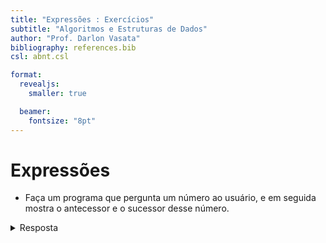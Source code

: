 ```yaml
---
title: "Expressões : Exercícios"
subtitle: "Algoritmos e Estruturas de Dados"
author: "Prof. Darlon Vasata"
bibliography: references.bib
csl: abnt.csl

format:
  revealjs:
    smaller: true

  beamer:
    fontsize: "8pt"
---
```


# Expressões

- Faça um programa que pergunta um número ao usuário, e em seguida mostra o antecessor e o sucessor desse número.  

<details>
  <summary>Resposta</summary>

::: {.content-visible when-profile="pseudocodigo"}

  ```c
inicio;
//variaveis
inteiro valor;
inteiro antecessor, sucessor;

//entrada
escreva("Digite um número: ");
leia(valor);

//processamento
antecessor = valor -1;
sucessor   = valor +1

//saida
escreva("O antecessor de ", valor, " é: ", antecessor);
escreva("O sucessor de ", valor, " é:", sucessor);

fim;
  ```

:::

::: {.content-visible when-profile="java"}

  ```c
//Variáveis
int valor;
int antecessor, sucessor;
Scanner entrada;

//Entrada
System.out.println("Digite um número: ");
entrada = new Scanner(System.in);
valor = entrada.nextInt();
entrada.close();

//Processamento
antecessor = valor -1;
sucessor = valor +1;

//Saída
System.out.printf("O antecessor de %d é %d\n", valor, antecessor);
System.out.printf("O sucessor de %d é %d\n", valor, sucessor);
  ```

:::

::: {.content-visible when-profile="python"}

  ```python
#Entrada
print('Digite um número')
valor = input()
valor = int(valor)

#Processamento
antecessor = valor -1
sucessor = valor +1

#Saída
print(f'O antecessor de {valor} é {antecessor}', )
print(f'O sucessor de {valor} é {sucessor}', )
  ```

:::

1. Faça um programa que pergunta o nome do usuário, e em seguida mostra a frase "Boa tarde" seguida do nome do usuário.  

1. Pergunte um número ao usuário, e mostre o valor desse número ao cubo.  

1. Pergunte três valores ao usuário, que correspondem às horas, minutos e segundos do horário atual. Calcule quantos segundos se passaram desde 00:00 horas.  
(Adaptado de MENEZES 2019, pg. 72)  

1. Pergunte um número ao usuário, e em seguida mostre a raiz quadrada e a raiz cúbica desse número.  

1. Escreva um programa que pergunte a quantidade de km percorridos por um carro alugado pelo usuário, assim como a quantidade de dias pelos quais o carro foi alugado. Calcule o preço a pagar, sabendo que o carro custa R\$ 60,00 por dia e R\$ 0,15 por km rodado.  
(Fonte: MENEZES 2019, pg. 72)

1. Escreva um programa para ler as dimensões de um retângulo, com o tamanho da base ($b$) e da altura ($h$). Calcule o mostre o perímetro ($p$) e área ($a$) desse retângulo.
$$
p = 2(b+h)\\
a = bh
$$  

1. Pergunte ao usuário o valor do raio ($r$) de um círculo, e em seguida mostre o perímetro ($p$) e a área ($a$) desse círculo.
$$
p = 2\pi r\\
a = \pi r^2
$$

1. Faça  um  algoritmo  que  leia  três  notas ($N_1$, $N_2$ e $N_3$)  de  um  aluno,  calcule  e  escreva  a  média  final  deste  aluno. Considerar que a média ($M$) é ponderada e que o peso das notas é 2, 3 e 5. A equação para o cálculo da média final é: 
$$
M = \frac{N_1 \times 2 + N_2 \times 3 + N_3 \times 5}{2+3+5}
$$  
(Fonte: CARVALHO, 2007)

1. Faça um programa que solicite o preço de uma mercadoria e o percentual de desconto. Exiba o valor do desconto e o preço a pagar.  
(Fonte: MENEZES 2019, pg. 72)
  
1. Faça um programa que calcule o aumento de um salário. Ele deve solicitar o valor do salário e a porcentagem de aumento. Exiba o valor do aumento e do novo salário.  
(Fonte: MENEZES 2019, pg. 72)

1. Peça ao usuário que informe o valor de um boleto, o percentual de juros cobrado e o número de dias em atraso. O programa deve calcular o valor total a ser pago, utilizando a fórmula  
$$
Total = Valor + Valor \times \frac{Juros}{100} \times Dias
$$  
(Adaptado de LOPES, 2011)

1. Considere que houve uma eleição, na qual três candidatos concorreram ($C_a$, $C_b$ e $C_c$). O usuário deve informar quantos votos cada candidato recebeu e quantidade de votos brancos e nulos. O programa deve calcular e mostrar a quantidade total de eleitores, o percentual de votos que cada candidato recebeu, o percentual de votos brancos e o percentual de votos nulos. O cálculo dos percentuais é dado em relação ao total de votos da eleição.  
(Adaptado de LOPES, 2011)

1. O  custo  de  um  carro  novo  ao  consumidor  é  a  soma  do  custo  de  fábrica  com a  porcentagem  do distribuidor e dos impostos (aplicados ao custo de fábrica). Supondo que o percentual do distribuidor seja  de  28%  e  os  impostos  de  45%,  desenvolva  um  algoritmo que receba como entrada o valor do custo  de  fábrica  de  um  carro, e partir de disso calcule e mostre o custo final do carro ao consumidor.  
(Adaptado de CARVALHO, 2007)

1. Uma revendedora de carros usados paga a seus funcionários vendedores um salário fixo por mês, mais  uma  comissão  fixa  de 5% sobre o valor de todos os carros vendidos pelo funcionário. Escreva um algoritmo que receba como entrada o valor total de suas vendas e seu salário fixo, e em seguida calcula e apresenta o salário final do vendedor.  
  (Adaptado de CARVALHO, 2007).

1. Suponha que `A`, `B` e `C` são variáveis de tipo inteiro, com valores iguais a $5$, $10$ e $-8$, respectivamente, e uma variável real `D`, com valor de $1.5$. Quais serão os resultados das expressões aritméticas a seguir?  

::: {.content-visible when-profile="pseudocodigo"}

`2 * A % 3 - C`  
`(sqrt(-2 * C) / 4)`  
`((20 / 3) / 3) + pow(2, 8) / 2`  
`(30 % 4 * pow(3, 3)) * (-1)`  
`pow(-C, 2) + (D * 10) / A`  
`sqrt(pow(A, B/A)) + C * D`  

:::

::: {.content-visible when-profile="java"}

`2 * A % 3 - C`  
`Math.sqrt(-2 * C) / 4`  
`((20 / 3) / 3) + Math.pow(2, 8) / 2`  
`(30 % 4 * Math.pow(3, 3)) * (-1)`  
`Math.pow(-C, 2) + (D * 10) / A`  
`Math.sqrt(Math.pow(A, B/A)) + C * D`  

:::

::: {.content-visible when-profile="python"}

`2 * A % 3 - C`  
`sqrt(-2 * C) / 4`  
`((20 / 3) / 3) + 2**8 / 2`  
`(30 % 4 * 3**3) * (-1)`  
`-C**2 + (D * 10) / A`  
`sqrt(A**(B/A)) + C * D`  

:::

::: {.content-visible when-profile="c"}

`2 * A % 3 - C`  
`sqrt(-2 * C) / 4`  
`((20.0 / 3) / 3) + 2**8 / 2`  
`(30 % 4 * 3**3) * (-1)`  
`pow(-C, 2) + (d * 10) / A`  
`sqrt(pow(A, B / A)) + C * D`  

:::
16. Sendo P, Q e R variáveis de tipo inteiro, com valores iguais a 2, 3 e 12, respectivamente, e uma variável real S, com valor de 4.5, quais os valores fornecidos por cada uma das expressões aritméticas abaixo?

::: {.content-visible when-profile="pseudocodigo"}

  `((100 * Q) / P + R)`  
  `S % (P - 1) - Q * R`  
  `(P * R) % 5 - Q / 2`  
  `1 + rad( pot(P, 3) + 3 * R + 5)`  
  `1 + ((R + P) / pot (Q, 2))`  
  `rad(rad(16)) * pot(2, 3)` 

:::

::: {.content-visible when-profile="java"}

  `((100 * Q) / P + R)`  
  `S % (P - 1) - Q * R`  
  `(P * R) % 5 - Q / 2`  
  `1 + Math.sqrt( Math.pow(P, 3) + 3 * R + 5)`  
  `1 + (int)((R + P) / Math.pow (Q, 2))`  
  `Math.sqrt(Math.sqrt(16)) * Math.pow(2, 3)` 

:::

::: {.content-visible when-profile="python"}

  `((100 * Q) / P + R)`  
  `S % (P - 1) - Q * R`  
  `(P * R) % 5 - Q / 2`  
  `1 + sqrt( P**3 + 3 * R + 5)`  
  `1 + ((R + P) / Q**2)`  
  `sqrt(sqrt(16)) * 2**3` 

:::

::: {.content-visible when-profile="c"}

  `((100 * Q) / P + R)`  
  `S % (P - 1) - Q * R`  
  `(P * R) % 5 - Q / 2`  
  `1 + sqrt( pow(P, 3) + 3 * R + 5)`  
  `1 + ((R + P) / pow (Q, 2))`  
  `sqrt(sqrt(16)) * pow(2, 3)`  

:::

17. Considere as seguintes atribuições, R = 2, S = 5, T = -1, X = - 3, Y = -1 e Z = 0, resolver as
expressões abaixo:


::: {.content-visible when-profile="pseudocodigo"}

  `(R >=5) ou (T > Z) e (X - Y + R > 3 * Z)`  
  `(T + 3 >= 4) e !(3 * R/2 < S * 3)`  
  `(X == 2) ou (Y = 1) e ((Z == 0) ou (R > 3) e (S < 10))`  
  `(R != S) ou !(sqrt(R) < sqrt(X)) e (8327 * X * S * Z == 0)` 

:::

::: {.content-visible when-profile="java"}

  `(R >=5) || (T > Z) && (X - Y + R > 3 * Z)`  
  `(T + 3 >= 4) && !(3 * R/2 < S * 3)`  
  `(X == 2) || (Y == 1) && ((Z == 0) || (R > 3) && (S < 10))`  
  `(R != S) || !(Math.sqrt(R) < Math.sqrt(X)) && (8327 * X * S * Z == 0)` 

:::

::: {.content-visible when-profile="python"}

  `(R >=5) or (T > Z) and (X - Y + R > 3 * Z)`  
  `(T + 3 >= 4) and not(3 * R/2 < S * 3)`  
  `(X == 2) or (Y == 1) and ((Z == 0) or (R > 3) and (S < 10))`  
  `(R != S) or not sqrt(R) < sqrt(X) and (8327 * X * S * Z == 0)`  

:::

::: {.content-visible when-profile="c"}

  `(R >=5) || (T > Z) && (X - Y + R > 3 * Z)`  
  `(T + 3 >= 4) && !(3 * R/2 < S * 3)`  
  `(X == 2) || (Y = 1) && ((Z == 0) || (R > 3) && (S < 10))`  
  `(R != S) || !(sqrt(R) < sqrt(X)) && (8327 * X * S * Z == 0)`  

:::

18. Resolva as expressões abaixo, apresentando o resultado final. Considere o valor de `PI` como $3,14$:


::: {.content-visible when-profile="pseudocodigo"}

  `(18 / 3 / 2 - 1) * 5 - 4 - (2 + 3 + 5) / 2`  
  `26.0 / 6.0 / 2.0`  
  `7 % 4 - 8 / (3 + 1)`  
  `(5 != 2) ou não(7 > 4) e (4 <= PI)`  
  `((18 / 3) == 5) e sqrt(100) == 11`  
  `(12 >= 5 * 2) e (4 * 5 > 24 / 6)`  
  `(2 >= 5) e não(6 <= 2 * 3) ou (10 != 10)`  

:::

::: {.content-visible when-profile="java"}

  `(18 / 3 / 2 - 1) * 5 - 4 - (2 + 3 + 5) / 2`  
  `26.0 / 6.0 / 2.0`  
  `7 % 4 - 8 / (3 + 1)`  
  `(5 != 2) || !(7 > 4) && (4 <= PI)`  
  `((18 / 3) == 5) && Math.sqrt(100) == 11`  
  `(12 >= 5 * 2) && (4 * 5 > 24 / 6)`  
  `(2 >= 5) && !(6 <= 2 * 3) || (10 != 10)`  

:::

::: {.content-visible when-profile="python"}

  `(18 / 3 / 2 - 1) * 5 - 4 - (2 + 3 + 5) / 2`  
  `26.0 / 6.0 / 2.0`  
  `7 % 4 - 8 / (3 + 1)`  
  `(5 != 2) or not(7 > 4) and (4 <= PI)`  
  `((18 / 3) == 5) and sqrt(100) == 11`  
  `(12 >= 5 * 2) and (4 * 5 > 24 / 6)`  
  `(2 >= 5) and not(6 <= 2 * 3) or (10 != 10)`   

:::

::: {.content-visible when-profile="c"}

  `(18 / 3 / 2 - 1) * 5 - 4 - (2 + 3 + 5) / 2`  
  `26.0 / 6.0 / 2.0`  
  `7 % 4 - 8 / (3 + 1)`  
  `(5 != 2) || !(7 > 4) && (4 <= PI)`  
  `((18 / 3) == 5) && sqrt(100) == 11`  
  `(12 >= 5 * 2) && (4 * 5 > 24 / 6)`  
  `(2 >= 5) && !(6 <= 2 * 3) || (10 != 10)`  

:::

19. Resolva as expressões a seguir, quanto a seu valor lógico.


::: {.content-visible when-profile="pseudocodigo"}

  `2 * 4 == 24 / 3`  
  `15 % 4 < 19 % 6`  
  `3 * 5 <= pot(3, 2) / 0.5`  
  `2 + 8 % 7 >= 3 * 6 - 15`  

:::

::: {.content-visible when-profile="java"}

  `2 * 4 == 24 / 3`  
  `15 % 4 < 19 % 6`  
  `3 * 5 <= Math.pow(3, 2) / 0.5`  
  `2 + 8 % 7 >= 3 * 6 - 15`   

:::

::: {.content-visible when-profile="python"}

  `2 * 4 == 24 / 3`  
  `15 % 4 < 19 % 6`  
  `3 * 5 <= 3**2 / 0.5`  
  `2 + 8 % 7 >= 3 * 6 - 15`   

:::

::: {.content-visible when-profile="c"}

  `2 * 4 == 24 / 3`  
  `15 % 4 < 19 % 6`  
  `3 * 5 <= pow(3, 2) / 0.5`  
  `2 + 8 % 7 >= 3 * 6 - 15`  

:::

20. Resolva as expressões a seguir, quanto a seu valor lógico.


::: {.content-visible when-profile="pseudocodigo"}

  `2 < 5 ou 15 / 3 == 5`  
  `falso ou 20 / (18 / 3) != (21 / 3) / 2`  

:::

::: {.content-visible when-profile="java"}

  `2 < 5 || 15 / 3 == 5`  
  `false || 20.0 / (18.0 / 3) != (21.0 / 3) / 2`  

:::

::: {.content-visible when-profile="python"}

  `2 < 5 or 15 / 3 == 5`  
  `False or 20 / (18 / 3) != (21 / 3) / 2`   

:::

::: {.content-visible when-profile="c"}

  `2 < 5 || 15 / 3 == 5`  
  `0 || 20.0 / (18.0 / 3) != (21.0 / 3) / 2`  

:::

21. Considerando as variáveis numéricas X, Y e Z, contendo os valores 2, 5 e 9, respectivamente, a
variável literal NOME, contendo o literal "MARIA"; e a variável lógica SIM, contendo o valor
lógico Verdadeiro (V), observar os resultados obtidos das expressões lógicas a seguir.

::: {.content-visible when-profile="pseudocodigo"}

  `X + Y > Z e NOME=="MARIA"`  
  `SIM e Y >= X`  
  `não SIM e Z / Y + 1 == X`  
  `NOME=="JORGE" e SIM ou X**2 < Z + 10`  

:::

::: {.content-visible when-profile="java"}

  `X + Y > Z && NOME=="MARIA"`  
  `SIM || Y >= X`  
  `!SIM && Z / Y + 1 == X`  
  `NOME=="JORGE" && SIM || Math.pow(X, 2) < Z + 10` 

:::

::: {.content-visible when-profile="python"}

  `X + Y > Z and NOME=="MARIA"`  
  `SIM or Y >= X`  
  `not SIM and Z / Y + 1 == X`  
  `NOME=="JORGE" and SIM or X**2 < Z + 10`  

:::

::: {.content-visible when-profile="c"}

  `X + Y > Z && strcmp(NOME,"MARIA")`  
  `SIM || Y >= X`  
  `!SIM && (int) Z / Y + 1 == X`  
  `strcmp(NOME,"JORGE") && SIM || pow(X, 2) < Z + 10`  

:::

22. Considerando A e C variáveis inteiras, contendo os valores, $1$ e $8$ e, B como uma variável real, com o valor $4.5$ e TESTE variável lógica contendo o valor verdadeiro (V), determinar os resultados obtidos da avaliação das seguintes expressões:

::: {.content-visible when-profile="pseudocodigo"}

  `A == 1 e TESTE`  
  `A + C == rad(81) ou TESTE != falso`  
  `não TESTE ou C % 2 == 0.5`  
  `C < 10 ou TESTE`  
  `TESTE e não TESTE`  
  `pot(A, 2) + rad(A + C) == 3 e (A + B > 13)` 

:::

::: {.content-visible when-profile="java"}

  `A == 1 && TESTE`  
  `A + C == Math.sqrt(81) || TESTE != false`  
  `!TESTE || C % 2 == 0.5`  
  `C < 10 || TESTE`  
  `TESTE && !TESTE`  
  `Math.pow(A, 2) + Math.sqrt(A + C) == 3 && (A + B > 13)`  

:::

::: {.content-visible when-profile="python"}

  `A == 1 and TESTE`  
  `A + C == sqrt(81) or TESTE != False`  
  `not TESTE or C % 2 == 0.5`  
  `C < 10 or TESTE`  
  `TESTE and not TESTE`  
  `pow(A, 2) + sqrt(A + C) == 3 and (A + B > 13)`  

:::

::: {.content-visible when-profile="c"}

  `A == 1 && TESTE`  
  `A + C == sqrt(81) || TESTE != 0`  
  `!TESTE || C % 2 == 0.5`  
  `C < 10 || TESTE`  
  `TESTE && !TESTE`  
  `pow(A, 2) + sqrt(A + C) == 3 && (A + B > 13)`  

:::

23. Determine os resultados na avaliação das expressões lógicas seguintes, sabendo que A, B, C
contêm, respectivamente, 2, 7, 3.5, e que existe uma variável lógica L cujo valor é F.

::: {.content-visible when-profile="pseudocodigo"}

  `B == A * C e (L or verdadeiro)`  
  `B > A ou B == pot(A, A)`  
  `L e B / A >= C ou não(A <=C)`  
  `não L ou verdadeiro e rad(A + B) >= C`  
  `B / A == C ou B / A != C`  
  `L ou pot(B, A) <= C * 10 + A * B`  
  `não verdadeiro ou pot(3, 2) / 3 < 15 - 35 % 7`  
  `não (5 != 10 / 2) or 1 e 2 - 5 > 5 - 2 ou verdadeiro`  
  `pot(2, 4) != 4 + 2 or 2 + 3 * 5 / 3 % 5 > 0`

:::

::: {.content-visible when-profile="java"}

  `B == A * C && (L || true)`  
  `B > A || B == Math.pow(A, A)`  
  `L && (int) B / A >= C || !(A <=C)`  
  `!L || true && Math.sqrt(A + B) >= C`  
  `B / A == C || B / A != C`  
  `L || Math.pow(B, A) <= C * 10 + A * B`  
  `!true || Math.pow(3, 2) / 3 < 15 - 35 % 7`  
  `!(5 != 10 / 2) || true && 2 - 5 > 5 - 2 || true`  
  `Math.pow(2, 4) != 4 + 2 || 2 + 3 * 5 / 3 % 5 > 0` 

:::

::: {.content-visible when-profile="python"}

  `B == A * C and (L or True)`  
  `B > A or B == pow(A, A)`  
  `L and B / A >= C or not(A <=C)`  
  `not L or True and sqrt(A + B) >= C`  
  `B / A == C or B / A != C`  
  `L or pow(B, A) <= C * 10 + A * B`  
  `not True or pow(3, 2) / 3 < 15 - 35 % 7`  
  `not (5 != 10 / 2) or True and 2 - 5 > 5 - 2 or True`  
  `pow(2, 4) != 4 + 2 or 2 + 3 * 5 / 3 % 5 > 0` 

:::

::: {.content-visible when-profile="c"}

  `B == A * C && (L || true)`  
  `B > A || B == pow(A, A)`  
  `L && (int) B / A >= C || !(A <=C)`  
  `!L || true && sqrt(A + B) >= C`  
  `B / A == C || B / A != C`  
  `L || pow(B, A) <= C * 10 + A * B`  
  `!true || pow(3, 2) / 3 < 15 - 35 % 7`  
  `!(5 != 10 / 2) || true && 2 - 5 > 5 - 2 || true`  
  `pow(2, 4) != 4 + 2 || 2 + 3 * 5 / 3 % 5 > 0`  

:::

24. Sabendo que A = 5, B = 4, C = 3 e D = 6, informe se as expressões abaixo são verdadeiras ou falsas.

::: {.content-visible when-profile="pseudocodigo"}

  `(A > C) e (C <= D)`  
  `(A + B) > 10 ou (A + B) == (C + D)`  
  `(A - C) == 0 ou não (D >= 99) e (B + 2) == 6`  
  `(A >= C) e (B >= C)` 

:::

::: {.content-visible when-profile="java"}

  `(A > C) && (C <= D)`  
  `(A + B) > 10 || (A + B) == (C + D)`  
  `(A - C) == 0 || !(D >= 99) && (B + 2) == 6`  
  `(A >= C) && (B >= C)` 

:::

::: {.content-visible when-profile="python"}

  `(A > C) and (C <= D)`  
  `(A + B) > 10 or (A + B) == (C + D)`  
  `(A - C) == 0 or not (D >= 99) and (B + 2) == 6`  
  `(A >= C) and (B >= C)`  

:::

::: {.content-visible when-profile="c"}

  `(A > C) && (C <= D)`  
  `(A + B) > 10 || (A + B) == (C + D))`  
  `(A - C) == 0 || !(D >= 99) && (B + 2) == 6)`  
  `(A >= C) && (B >= C))`  

:::

25. Sabendo que A = 3, B = 7 e C = 4, informe se as expressões abaixo são verdadeiras ou falsas.

::: {.content-visible when-profile="pseudocodigo"}

  `(A + C) > B`  
  `B >= (A + 2)`  
  `C == (B - A)`  
  `(B + A) <= C`  
  `(C + A) > B`  

:::

::: {.content-visible when-profile="java"}

  `(A + C) > B`  
  `B >= (A + 2)`  
  `C == (B - A)`  
  `(B + A) <= C`  
  `(C + A) > B`  

:::

::: {.content-visible when-profile="python"}

  `(A + C) > B`  
  `B >= (A + 2)`  
  `C == (B - A)`  
  `(B + A) <= C`  
  `(C + A) > B`  

:::

::: {.content-visible when-profile="c"}

  `(A + C) > B`  
  `B >= (A + 2)`  
  `C == (B - A)`  
  `(B + A) <= C`  
  `(C + A) > B`  

:::

26. Elabore um programa que leia a altura de um andar do prédio e quantos andares o prédio possui. Calcule e mostre a altura do prédio.

27. Desenvolva um programa que leia um valor. Em seguida, deve ser mostrada a parte inteira da raiz quadrada do número lido.

28. Faça um programa que calcule a médio do peso de uma família que possui 5 pessoas.

### Testes de mesa

1. Analise os valores que estão armazenados em cada uma das variáveis, após a execução de cada instrução. Prencha com "?" nos lugares em que o valor da variável não é conhecido.

::: {.content-visible when-profile="pseudocodigo"}

```c
```

:::

::: {.content-visible when-profile="java"}

```javascript
public class Main{
  public static void main () {
                          //  a   |    b   |    c   |    x   |
      float a , b ;       //      |        |        |        | 
      int c , x ;         //      |        |        |        | 
      a = 6.0;            //      |        |        |        | 
      b = a / 2;          //      |        |        |        | 
      c = 11;             //      |        |        |        | 
      x = (int) c / 4;    //      |        |        |        | 
      c = c % 2;          //      |        |        |        | 
      b = 5.4;            //      |        |        |        | 
      c = c + 1;          //      |        |        |        | 
      a = b + 2;          //      |        |        |        | 
  }
}
``` 

:::

::: {.content-visible when-profile="python"}

```python
if __name__ == "__main__":
                        #  a   |    b   |    c   |    x   |
    a = 6.0             #      |        |        |        | 
    b = a / 2           #      |        |        |        | 
    c = 11              #      |        |        |        | 
    x = int(c/4)        #      |        |        |        | 
    c = c % 2           #      |        |        |        | 
    b = 5.4             #      |        |        |        | 
    c = c + 1           #      |        |        |        | 
    a = b + 2           #      |        |        |        | 

``` 

:::

::: {.content-visible when-profile="c"}

```c
# include < stdio .h > 

int main () {           //   a  |    b   |    c   |    x   |
    float a , b ;       //      |        |        |        | 
    int c , x ;         //      |        |        |        | 
    a = 6.0;            //      |        |        |        | 
    b = a / 2;          //      |        |        |        | 
    c = 11;             //      |        |        |        | 
    x = ( int ) c / 4;  //      |        |        |        | 
    c = c % 2;          //      |        |        |        | 
    b = 5.4;            //      |        |        |        | 
    c = c + 1;          //      |        |        |        | 
    a = b + 2;          //      |        |        |        | 

    return 0;
}
``` 

:::

2. Indique os valores armazenados em cada variável, após executar cada uma das instruções

::: {.content-visible when-profile="pseudocodigo"}

```c
```

:::

::: {.content-visible when-profile="java"}

```javascript
public class Main{
  public static void main () {
                        //   q  |    w   |    r   |    ex  |
    float q, w, r ;     //      |        |        |        | 
    int ex ;            //      |        |        |        | 
    q = 10;             //      |        |        |        | 
    q = 10 + 30;        //      |        |        |        | 
    w = -1;             //      |        |        |        | 
    w = w + q;          //      |        |        |        | 
    q = q % w;          //      |        |        |        | 
    ex = 2 * q / w;     //      |        |        |        | 
    r = 0;              //      |        |        |        | 
    r = r + 1;          //      |        |        |        | 
    r = r + 1;          //      |        |        |        | 

  }
}
``` 

:::

::: {.content-visible when-profile="python"}

```python
if __name__ == "__main__":
                        #   q  |    w   |    r   |    ex  |
    q = 10;             #      |        |        |        | 
    q = 10 + 30;        #      |        |        |        | 
    w = -1;             #      |        |        |        | 
    w = w + q;          #      |        |        |        | 
    q = q % w;          #      |        |        |        | 
    ex = 2 * q / w;     #      |        |        |        | 
    r = 0;              #      |        |        |        | 
    r = r + 1;          #      |        |        |        | 
    r = r + 1;          #      |        |        |        | 
``` 

:::

::: {.content-visible when-profile="c"}

```c
# include < stdio .h > 

int main () {           //   q  |    w   |    r   |    ex  |
    float q, w, r ;     //      |        |        |        | 
    int ex ;            //      |        |        |        | 
    q = 10;             //      |        |        |        | 
    q = 10 + 30;        //      |        |        |        | 
    w = -1;             //      |        |        |        | 
    w = w + q;          //      |        |        |        | 
    q = q % w;          //      |        |        |        | 
    ex = 2 * q / w;     //      |        |        |        | 
    r = 0;              //      |        |        |        | 
    r = r + 1;          //      |        |        |        | 
    r = r + 1;          //      |        |        |        | 

    return 0;
}
``` 

:::

### Matemática

1. Elabore um programa para calcular o valor de $y$ em uma equação e segundo grau. O usuário deve informar quais são os valores para $a$, $b$, $c$ e $x$. Uma equação de segundo grau é definida pela fórmula:
$$
y = ax^2 + bx + c
$$

1. Desenvolva um programa para calcular as raízes de uma equação de segundo grau. As raízes de uma equação do segundo grau podem ser obtidas por meio da fórmula de [Bháskara](https://pt.wikipedia.org/wiki/Bhaskara_II):
$$
x=\frac{-b\pm\sqrt{b^2-4ac}}{2a}
$$

1. Faça um algoritmo para calcular a distância entre dois pontos $A$ e $B$ em um plano cartesiano. O ponto $A$ possui as coordenadas $(x_1, y_1)$ e o ponto $B$ possui as coordenadas $(x_1, y_2)$. A distância $d$ entre os pontos $A$ e $B$ é dada pela seguinte fórmula:
$$
d = \sqrt{(x_2-x_2)^2+(y_2-y_2)^2}
$$

1. A partir de um ângulo expresso em graus (º) , converta o valor do ângulo de graus para radianos ($rad$). Sabe-se que $\pi\ rad = 180º$ ([Vídeo: Convertendo de graus para radianos](https://www.youtube.com/watch?v=41S62_F5fl8)).

1. Calcule as médias definidas a seguir para os valores reais $a$, $b$, $c$ e $d$, e o inteiro $n=4$ .
  - Média Aritmética:
    $$
    m_a = \frac{a+b+c+d}{n}
    $$
  - Média Harmônica:
    $$
    m_h = \frac{n}{\frac{1}{a}+\frac{1}{b}+\frac{1}{c}+\frac{1}{d}}
    $$
  - Média Geométrica:
    $$
    m_g = \sqrt[n]{a*b*c*d}
    $$
  - Média Quadrática:
    $$
    m_q = \sqrt{\frac{a^2+b^2+c^2+d^2}{n}}
    $$

6. Desenvolva um programa para converter o valor de uma temperatura em graus Celsius ($C$) para graus Fahrenheit ($F$). Para essa conversão, temos a seguinte fórmula:
$$
F = \frac{9}{5}*C + 32
$$

1. Elabore um algorimo para converter o valor de uma temperatura expressa em graus Celsius ($C$) para Kelvin ($K$). Para tal, utilize a seguinte fórmula:
$$
K = C + 273.15
$$

## Desafios

1. Desenvolva um algoritmo que recebe como entrada informações da hora e minuto inicial e final da partida de um determinado jogo. Com esses dados, informe a duração total do jogo, em horas e minutos (Obs: Para simplificação do problema, você pode considerar que o jogo sempre começa e termina no mesmo dia).

1. Desenvolva um algoritmo que recebe como entrada informações da hora e minuto inicial e final da partida de um determinado jogo. Com esses dados, informe a duração total do jogo, em horas e minutos. Considere que a duração de uma partida nunca será maior ou igual que 24 horas.

## Exercícios externos

### Beecrowd
1. [Beecrowd 1003 - Soma Simples](https://www.beecrowd.com.br/judge/pt/problems/view/1003)
1. [Beecrowd 1004 - Produto Simples](https://www.beecrowd.com.br/judge/pt/problems/view/1004)
1. [Beecrowd 1007 - Diferença](https://www.beecrowd.com.br/judge/pt/problems/view/1007)
1. [Beecrowd 3055 - Nota Esquecida ](https://www.beecrowd.com.br/judge/pt/problems/view/3055)
1. [Beecrowd 2786 - Piso da Escola ](https://www.beecrowd.com.br/judge/pt/problems/view/2786)
1. [Beecrowd 1021 - Notas e Moedas ](https://www.beecrowd.com.br/judge/pt/problems/view/1021)



## Referências
MENEZES, N. N. C. Introdução à programação com Python: algoritmos e lógica de programação para iniciantes. 3.ed. São Paulo: Novatec, 2019.

**Outras referências**  

[CARVALHO, F.P. Lógica de programação - Algoritmos: Notas de aula. FIT. Taquara, 2007 ](https://fit.faccat.br/~fpereira/apostilas/exerc_resp_alg_mar2007.pdf)  
[LOPES, A. Algoritmos: Notas de aula. Mossoró: IFRN, 2011](http://docente.ifrn.edu.br/abrahaolopes/semestre-2012.1/1.2411.1v-fundamentos-de-logica-e-algoritmos/lista-de-exercicios-2-operadores-matematicos/at_download/file)

  


